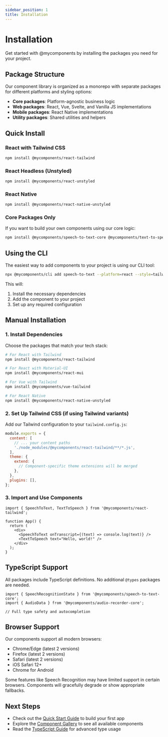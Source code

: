 ```yaml
---
sidebar_position: 1
title: Installation
---
```


# Installation

Get started with @mycomponents by installing the packages you need for your project.

## Package Structure

Our component library is organized as a monorepo with separate packages for different platforms and styling options:

- **Core packages**: Platform-agnostic business logic
- **Web packages**: React, Vue, Svelte, and Vanilla JS implementations
- **Mobile packages**: React Native implementations
- **Utility packages**: Shared utilities and helpers

## Quick Install

### React with Tailwind CSS

```bash
npm install @mycomponents/react-tailwind
```

### React Headless (Unstyled)

```bash
npm install @mycomponents/react-unstyled
```

### React Native

```bash
npm install @mycomponents/react-native-unstyled
```

### Core Packages Only

If you want to build your own components using our core logic:

```bash
npm install @mycomponents/speech-to-text-core @mycomponents/text-to-speech-core @mycomponents/audio-recorder-core @mycomponents/utils
```

## Using the CLI

The easiest way to add components to your project is using our CLI tool:

```bash
npx @mycomponents/cli add speech-to-text --platform=react --style=tailwind
```

This will:
1. Install the necessary dependencies
2. Add the component to your project
3. Set up any required configuration

## Manual Installation

### 1. Install Dependencies

Choose the packages that match your tech stack:

```bash
# For React with Tailwind
npm install @mycomponents/react-tailwind

# For React with Material-UI
npm install @mycomponents/react-mui

# For Vue with Tailwind
npm install @mycomponents/vue-tailwind

# For React Native
npm install @mycomponents/react-native-unstyled
```

### 2. Set Up Tailwind CSS (if using Tailwind variants)

Add our Tailwind configuration to your `tailwind.config.js`:

```js
module.exports = {
  content: [
    // ... your content paths
    './node_modules/@mycomponents/react-tailwind/**/*.js',
  ],
  theme: {
    extend: {
      // Component-specific theme extensions will be merged
    },
  },
  plugins: [],
};
```

### 3. Import and Use Components

```tsx
import { SpeechToText, TextToSpeech } from '@mycomponents/react-tailwind';

function App() {
  return (
    <div>
      <SpeechToText onTranscript={(text) => console.log(text)} />
      <TextToSpeech text="Hello, world!" />
    </div>
  );
}
```

## TypeScript Support

All packages include TypeScript definitions. No additional `@types` packages are needed.

```tsx
import { SpeechRecognitionState } from '@mycomponents/speech-to-text-core';
import { AudioData } from '@mycomponents/audio-recorder-core';

// Full type safety and autocompletion
```

## Browser Support

Our components support all modern browsers:

- Chrome/Edge (latest 2 versions)
- Firefox (latest 2 versions)
- Safari (latest 2 versions)
- iOS Safari 12+
- Chrome for Android

Some features like Speech Recognition may have limited support in certain browsers. Components will gracefully degrade or show appropriate fallbacks.

## Next Steps

- Check out the [Quick Start Guide](/docs/getting-started/quick-start) to build your first app
- Explore the [Component Gallery](/docs/category/components) to see all available components
- Read the [TypeScript Guide](/docs/getting-started/typescript) for advanced type usage